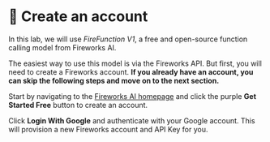 
# 👐 Create an account

In this lab, we will use _FireFunction V1_, a free and open-source function calling model from Fireworks AI.

The easiest way to use this model is via the Fireworks API. But first, you will need to create a Fireworks account. **If you already have an account, you can skip the following steps and move on to the next section.**

Start by navigating to the [Fireworks AI homepage](https://fireworks.ai/) and click the purple **Get Started Free** button to create an account.

<Screenshot url="https://fireworks.ai/" src="img/screenshots/30-fireworks-ai/1-create-account/1-homepage.png" alt="Get started" />

Click **Login With Google** and authenticate with your Google account. This will provision a new Fireworks account and API Key for you.

<Screenshot url="https://fireworks.ai/" src="img/screenshots/30-fireworks-ai/1-create-account/2-google-login.png" alt="Login" />